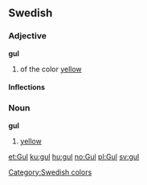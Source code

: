 ==Swedish==
===Adjective===
'''gul'''

# of the color [[yellow]]

====Inflections====
{{sv-adj|gul|gult|gule|gula|gulare|gulaste|gulaste|gulast}}

===Noun===
'''gul'''

# [[yellow]]


[[Category:Swedish colors]]

[[et:Gul]]
[[ku:gul]]
[[hu:gul]]
[[no:Gul]]
[[pl:Gul]]
[[sv:gul]]
